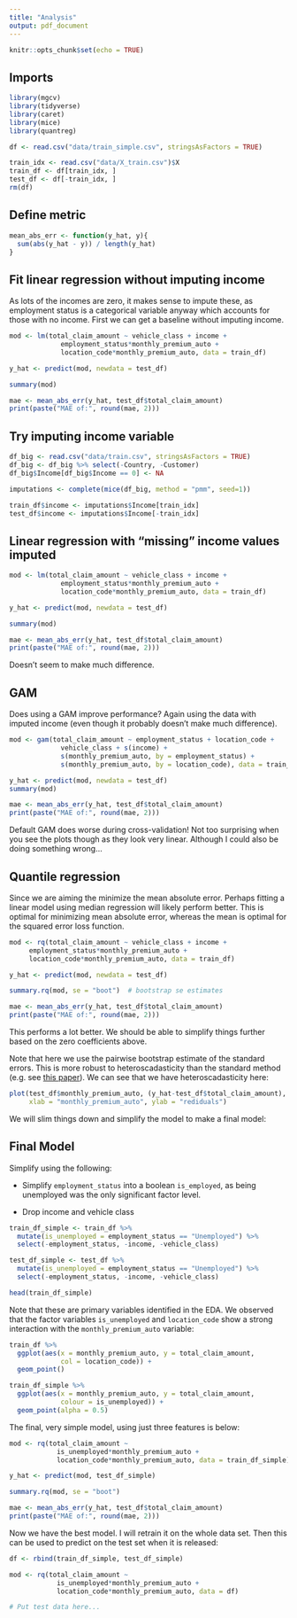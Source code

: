```yaml
---
title: "Analysis"
output: pdf_document
---
```


```r
knitr::opts_chunk$set(echo = TRUE)
```

## Imports
```r
library(mgcv)
library(tidyverse)
library(caret)
library(mice)
library(quantreg)

df <- read.csv("data/train_simple.csv", stringsAsFactors = TRUE)

train_idx <- read.csv("data/X_train.csv")$X
train_df <- df[train_idx, ]
test_df <- df[-train_idx, ]
rm(df)
```

## Define metric
```r
mean_abs_err <- function(y_hat, y){
  sum(abs(y_hat - y)) / length(y_hat)
}
```

## Fit linear regression without imputing income
As lots of the incomes are zero, it makes sense to impute these, as employment status is a categorical variable anyway which accounts for those with no income. First we can get a baseline without imputing income.
```r
mod <- lm(total_claim_amount ~ vehicle_class + income +
             employment_status*monthly_premium_auto + 
             location_code*monthly_premium_auto, data = train_df)

y_hat <- predict(mod, newdata = test_df)

summary(mod)

mae <- mean_abs_err(y_hat, test_df$total_claim_amount)
print(paste("MAE of:", round(mae, 2)))

```
## Try imputing income variable
```r
df_big <- read.csv("data/train.csv", stringsAsFactors = TRUE)
df_big <- df_big %>% select(-Country, -Customer)
df_big$Income[df_big$Income == 0] <- NA

imputations <- complete(mice(df_big, method = "pmm", seed=1))

train_df$income <- imputations$Income[train_idx]
test_df$income <- imputations$Income[-train_idx]
```

## Linear regression with "missing" income values imputed
```r
mod <- lm(total_claim_amount ~ vehicle_class + income +
             employment_status*monthly_premium_auto + 
             location_code*monthly_premium_auto, data = train_df)

y_hat <- predict(mod, newdata = test_df)

summary(mod)

mae <- mean_abs_err(y_hat, test_df$total_claim_amount)
print(paste("MAE of:", round(mae, 2)))
```
Doesn't seem to make much difference.

## GAM
Does using a GAM improve performance? Again using the data with imputed income (even though it probably doesn't make much difference).

```r
mod <- gam(total_claim_amount ~ employment_status + location_code + 
             vehicle_class + s(income) +
             s(monthly_premium_auto, by = employment_status) +
             s(monthly_premium_auto, by = location_code), data = train_df)

y_hat <- predict(mod, newdata = test_df)
summary(mod)

mae <- mean_abs_err(y_hat, test_df$total_claim_amount)
print(paste("MAE of:", round(mae, 2)))
```
Default GAM does worse during cross-validation! Not too surprising when you see the plots though as they look very linear. Although I could also be doing something wrong...


## Quantile regression
Since we are aiming the minimize the mean absolute error. Perhaps fitting a linear model using median regression will likely perform better. This is optimal for minimizing mean absolute error, whereas the mean is optimal for the squared error loss function.

```r
mod <- rq(total_claim_amount ~ vehicle_class + income +
     employment_status*monthly_premium_auto + 
     location_code*monthly_premium_auto, data = train_df)

y_hat <- predict(mod, newdata = test_df)

summary.rq(mod, se = "boot")  # bootstrap se estimates

mae <- mean_abs_err(y_hat, test_df$total_claim_amount)
print(paste("MAE of:", round(mae, 2)))
```
This performs a lot better. We should be able to simplify things further based on the zero coefficients above.

Note that here we use the pairwise bootstrap estimate of the standard errors. This is more robust to heteroscadasticity than the standard method (e.g. see [this paper](https://www.tandfonline.com/doi/pdf/10.1198/106186005X27563?needAccess=true)). We can see that we have heteroscadasticity here:
```r
plot(test_df$monthly_premium_auto, (y_hat-test_df$total_claim_amount),
     xlab = "monthly_premium_auto", ylab = "rediduals")
```

We will slim things down and simplify the model to make a final model:

## Final Model
Simplify using the following:

- Simplify `employment_status` into a boolean `is_employed`, as being unemployed was the only significant factor level.

- Drop income and vehicle class

```r
train_df_simple <- train_df %>%
  mutate(is_unemployed = employment_status == "Unemployed") %>%
  select(-employment_status, -income, -vehicle_class)

test_df_simple <- test_df %>%
  mutate(is_unemployed = employment_status == "Unemployed") %>%
  select(-employment_status, -income, -vehicle_class)

head(train_df_simple)
```

Note that these are primary variables identified in the EDA. We observed that the factor variables `is_unemployed` and `location_code` show a strong interaction with the `monthly_premium_auto` variable:
```r
train_df %>%
  ggplot(aes(x = monthly_premium_auto, y = total_claim_amount,
             col = location_code)) +
  geom_point()
```

```r
train_df_simple %>%
  ggplot(aes(x = monthly_premium_auto, y = total_claim_amount,
             colour = is_unemployed)) +
  geom_point(alpha = 0.5)
```

The final, very simple model, using just three features is below:

```r
mod <- rq(total_claim_amount ~ 
            is_unemployed*monthly_premium_auto + 
            location_code*monthly_premium_auto, data = train_df_simple)

y_hat <- predict(mod, test_df_simple)

summary.rq(mod, se = "boot")

mae <- mean_abs_err(y_hat, test_df$total_claim_amount)
print(paste("MAE of:", round(mae, 2)))
```

Now we have the best model. I will retrain it on the whole data set. Then this can be used to predict on the test set when it is released:
```r
df <- rbind(train_df_simple, test_df_simple)

mod <- rq(total_claim_amount ~ 
            is_unemployed*monthly_premium_auto + 
            location_code*monthly_premium_auto, data = df)

# Put test data here...
```



